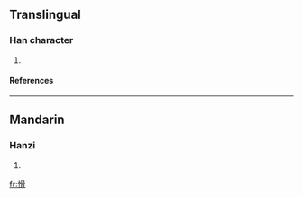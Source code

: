 ==Translingual==
===Han character===
{{Han char|rn=61|rad=心|as=10|sn=13|four=9702<sub>7</sub>|canj=心月月月 (PBBB)}}
# {{defn|Han|sort=心10}}
====References====
{{Han ref|kx=0396.270|dkj=11003|dj=0735.150|hdz=42329.010|uh=6132|ud=24882|bh=DD6B|bd=56683}}

----
==Mandarin==
===Hanzi===
{{cmn-hanzi|pin=[[gǔ]] ([[gu3]])|wg=ku<sup>3</sup>}}
# {{defn|Mandarin}}

[[fr:愲]]